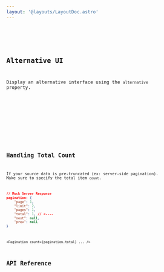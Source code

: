 ```yaml
---
layout: '@layouts/LayoutDoc.astro'
---
```




<Preview client:load>
	<Fragment slot="preview">
		<Example client:load />
	</Fragment>
	<Fragment slot="code">
		<Code code={ExampleRaw} lang="svelte" />
	</Fragment>
</Preview>

## Alternative UI

Display an alternative interface using the `alternative` property.

<Preview client:load>
	<Fragment slot="preview">
		<ExampleAlt client:load />
	</Fragment>
	<Fragment slot="code">
		<Code code={ExampleAltRaw} lang="svelte" />
	</Fragment>
</Preview>

## Handling Total Count

If your source data is pre-truncated (ex: server-side pagination). Make sure to specify the total item `count`.

```json
// Mock Server Response
pagination: {
	"page": 1,
	"limit": 2,
	"pages": 1,
	"total": 1, // <----
	"next": null,
	"prev": null
}
```

```svelte
<Pagination count={pagination.total} ... />
```

## API Reference

<ApiTable   />
